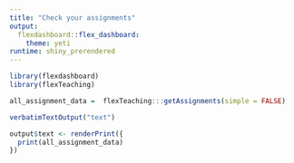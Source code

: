 ```yaml
---
title: "Check your assignments"
output: 
  flexdashboard::flex_dashboard:
    theme: yeti
runtime: shiny_prerendered
---
```


```r
library(flexdashboard)
library(flexTeaching)

all_assignment_data =  flexTeaching:::getAssignments(simple = FALSE)

```

```r
verbatimTextOutput("text")
```

```r
output$text <- renderPrint({
  print(all_assignment_data)
})
```
